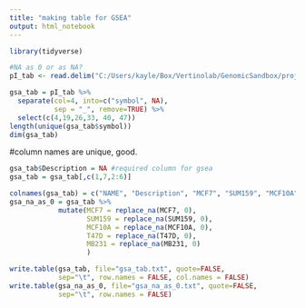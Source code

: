 ```yaml
---
title: "making table for GSEA"
output: html_notebook
---
```

```r
library(tidyverse)
```


```r
#NA as 0 or as NA?
pI_tab <- read.delim("C:/Users/kayle/Box/Vertinolab/GenomicSandbox/project_cell_lines/ProSeq/pI/V3/project_cell_lines_pI.txt")
```

```r
gsa_tab = pI_tab %>%
  separate(col=4, into=c("symbol", NA),
           sep = "_", remove=TRUE) %>%
  select(c(4,19,26,33, 40, 47))
length(unique(gsa_tab$symbol))
dim(gsa_tab)
```

#column names are unique, good.

```r
gsa_tab$Description = NA #required column for gsea
gsa_tab = gsa_tab[,c(1,7,2:6)]

```

```r
colnames(gsa_tab) = c("NAME", "Description", "MCF7", "SUM159", "MCF10A", "T47D", "MB231")
gsa_na_as_0 = gsa_tab %>% 
            mutate(MCF7 = replace_na(MCF7, 0),
                   SUM159 = replace_na(SUM159, 0),
                   MCF10A = replace_na(MCF10A, 0),
                   T47D = replace_na(T47D, 0),
                   MB231 = replace_na(MB231, 0)
                   )
```

```r
write.table(gsa_tab, file="gsa_tab.txt", quote=FALSE,
            sep="\t", row.names = FALSE, col.names = FALSE)
write.table(gsa_na_as_0, file="gsa_na_as_0.txt", quote=FALSE,
            sep="\t", row.names = FALSE)
```

